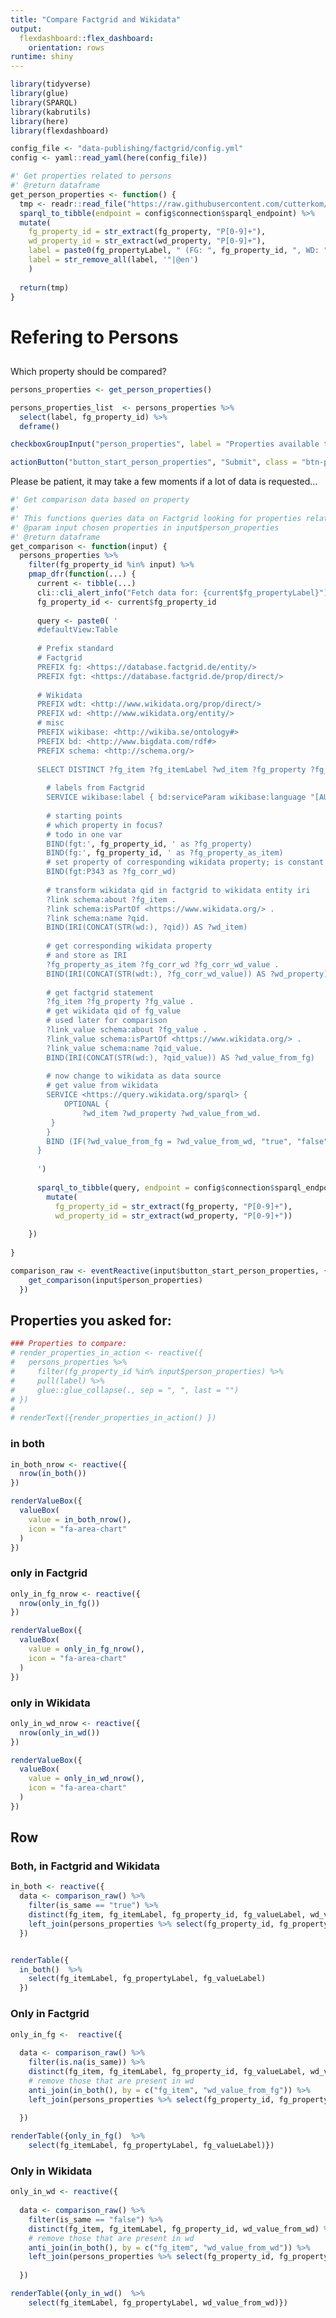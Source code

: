 ```yaml
---
title: "Compare Factgrid and Wikidata"
output: 
  flexdashboard::flex_dashboard:
    orientation: rows
runtime: shiny
---
```



```r
library(tidyverse)
library(glue)
library(SPARQL)
library(kabrutils)
library(here)
library(flexdashboard)

config_file <- "data-publishing/factgrid/config.yml"
config <- yaml::read_yaml(here(config_file))
```


```r

#' Get properties related to persons
#' @return dataframe
get_person_properties <- function() {
  tmp <- readr::read_file("https://raw.githubusercontent.com/cutterkom/remove-na-lgbtiq-queer-knowledge-graph/main/data-publishing/factgrid/queries/get_all_properties_person_with_corresponding_prop.rq") %>% 
  sparql_to_tibble(endpoint = config$connection$sparql_endpoint) %>% 
  mutate(
    fg_property_id = str_extract(fg_property, "P[0-9]+"),
    wd_property_id = str_extract(wd_property, "P[0-9]+"),
    label = paste0(fg_propertyLabel, " (FG: ", fg_property_id, ", WD: ", wd_property_id, ")"),
    label = str_remove_all(label, '"|@en')
    ) 
    
  return(tmp)
}
```

Refering to Persons
=====================================  
 {.sidebar}
-------------------------------------

Which property should be compared?

```r
persons_properties <- get_person_properties()

persons_properties_list  <- persons_properties %>% 
  select(label, fg_property_id) %>% 
  deframe()

checkboxGroupInput("person_properties", label = "Properties available that refer to persons", choices = persons_properties_list)

actionButton("button_start_person_properties", "Submit", class = "btn-primary")
```

Please be patient, it may take a few moments if a lot of data is requested... 

```r


#' Get comparison data based on property
#' 
#' This functions queries data on Factgrid looking for properties related to persons that have a corresponding Wikidata property. Utilizes federated queries.
#' @param input chosen properties in input$person_properties
#' @return dataframe
get_comparison <- function(input) {
  persons_properties %>% 
    filter(fg_property_id %in% input) %>% 
    pmap_dfr(function(...) {
      current <- tibble(...)
      cli::cli_alert_info("Fetch data for: {current$fg_propertyLabel}")
      fg_property_id <- current$fg_property_id
      
      query <- paste0( '
      #defaultView:Table
      
      # Prefix standard 
      # Factgrid
      PREFIX fg: <https://database.factgrid.de/entity/>
      PREFIX fgt: <https://database.factgrid.de/prop/direct/>
      
      # Wikidata
      PREFIX wdt: <http://www.wikidata.org/prop/direct/>
      PREFIX wd: <http://www.wikidata.org/entity/>
      # misc
      PREFIX wikibase: <http://wikiba.se/ontology#>
      PREFIX bd: <http://www.bigdata.com/rdf#>
      PREFIX schema: <http://schema.org/>
      
      SELECT DISTINCT ?fg_item ?fg_itemLabel ?wd_item ?fg_property ?fg_propertyLabel ?wd_property ?fg_value ?fg_valueLabel ?wd_value_from_fg ?wd_value_from_wd ?is_same where {
      
        # labels from Factgrid
        SERVICE wikibase:label { bd:serviceParam wikibase:language "[AUTO_LANGUAGE],en". }  
      
        # starting points
        # which property in focus?
        # todo in one var
        BIND(fgt:', fg_property_id, ' as ?fg_property)
        BIND(fg:', fg_property_id, ' as ?fg_property_as_item)
        # set property of corresponding wikidata property; is constant
        BIND(fgt:P343 as ?fg_corr_wd)
      
        # transform wikidata qid in factgrid to wikidata entity iri
        ?link schema:about ?fg_item .
        ?link schema:isPartOf <https://www.wikidata.org/> . 
        ?link schema:name ?qid.
        BIND(IRI(CONCAT(STR(wd:), ?qid)) AS ?wd_item)
      
        # get corresponding wikidata property
        # and store as IRI
        ?fg_property_as_item ?fg_corr_wd ?fg_corr_wd_value .
        BIND(IRI(CONCAT(STR(wdt:), ?fg_corr_wd_value)) AS ?wd_property)
      
        # get factgrid statement
        ?fg_item ?fg_property ?fg_value .
        # get wikidata qid of fg_value
        # used later for comparison
        ?link_value schema:about ?fg_value .
        ?link_value schema:isPartOf <https://www.wikidata.org/> . 
        ?link_value schema:name ?qid_value.
        BIND(IRI(CONCAT(STR(wd:), ?qid_value)) AS ?wd_value_from_fg)
      
        # now change to wikidata as data source
        # get value from wikidata
        SERVICE <https://query.wikidata.org/sparql> {
            OPTIONAL {
                ?wd_item ?wd_property ?wd_value_from_wd.
         }
        }
        BIND (IF(?wd_value_from_fg = ?wd_value_from_wd, "true", "false") AS ?is_same)
      }
      
      ')
      
      sparql_to_tibble(query, endpoint = config$connection$sparql_endpoint) %>% 
        mutate(
          fg_property_id = str_extract(fg_property, "P[0-9]+"),
          wd_property_id = str_extract(wd_property, "P[0-9]+"))
     
    })
  
}

```


```r
comparison_raw <- eventReactive(input$button_start_person_properties, {
    get_comparison(input$person_properties)
  })

```

Properties you asked for:  {data-height=70}
-------------------------------------

```r
### Properties to compare:
# render_properties_in_action <- reactive({
#   persons_properties %>% 
#     filter(fg_property_id %in% input$person_properties) %>% 
#     pull(label) %>% 
#     glue::glue_collapse(., sep = ", ", last = "")
# })
# 
# renderText({render_properties_in_action() })
```

### in both {.value-box}

```r
in_both_nrow <- reactive({
  nrow(in_both())
})

renderValueBox({
  valueBox(
    value = in_both_nrow(),
    icon = "fa-area-chart"
  )
})
```

### only in Factgrid {.value-box}

```r
only_in_fg_nrow <- reactive({
  nrow(only_in_fg())
})

renderValueBox({
  valueBox(
    value = only_in_fg_nrow(),
    icon = "fa-area-chart"
  )
})
```

### only in Wikidata {.value-box}

```r
only_in_wd_nrow <- reactive({
  nrow(only_in_wd())
})

renderValueBox({
  valueBox(
    value = only_in_wd_nrow(),
    icon = "fa-area-chart"
  )
})
```


Row {.tabset .tabset-fade}
-------------------------------------
   
### Both, in Factgrid and Wikidata

```r
in_both <- reactive({
  data <- comparison_raw() %>% 
    filter(is_same == "true") %>% 
    distinct(fg_item, fg_itemLabel, fg_property_id, fg_valueLabel, wd_value_from_fg, wd_value_from_wd) %>% 
    left_join(persons_properties %>% select(fg_property_id, fg_propertyLabel), by = "fg_property_id")
  })


renderTable({
  in_both()  %>% 
    select(fg_itemLabel, fg_propertyLabel, fg_valueLabel)
  })
```

### Only in Factgrid

```r
only_in_fg <-  reactive({
  
  data <- comparison_raw() %>% 
    filter(is.na(is_same)) %>% 
    distinct(fg_item, fg_itemLabel, fg_property_id, fg_valueLabel, wd_value_from_fg) %>% 
    # remove those that are present in wd
    anti_join(in_both(), by = c("fg_item", "wd_value_from_fg")) %>% 
    left_join(persons_properties %>% select(fg_property_id, fg_propertyLabel), by = "fg_property_id")
  
  })

renderTable({only_in_fg()  %>% 
    select(fg_itemLabel, fg_propertyLabel, fg_valueLabel)})
```


### Only in Wikidata

```r
only_in_wd <- reactive({
  
  data <- comparison_raw() %>% 
    filter(is_same == "false") %>% 
    distinct(fg_item, fg_itemLabel, fg_property_id, wd_value_from_wd) %>% 
    # remove those that are present in wd
    anti_join(in_both(), by = c("fg_item", "wd_value_from_wd")) %>% 
    left_join(persons_properties %>% select(fg_property_id, fg_propertyLabel), by = "fg_property_id")
  
  })

renderTable({only_in_wd()  %>% 
    select(fg_itemLabel, fg_propertyLabel, wd_value_from_wd)})
```

